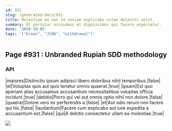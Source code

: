 ```yaml
---
id: 931
slug: /generated-docs/931
title: Molestiae ea non id veniam explicabo vitae deleniti velit.
summary: Et pariatur accusamus et dignissimos qui facere aspernatur.
date: '2020-10-05'
tags: '["Kroon", "JSON", "withdrawal"]'
---
```


## Page #931 : Unbranded Rupiah SDD methodology
### API

|maiores|Distinctio ipsum adipisci libero doloribus nihil temporibus.|false|
|et|Voluptas quis aut quis tenetur omnis quaerat.|true|
|ipsam|Est quo aperiam alias accusamus accusantium necessitatibus voluptas officia incidunt.|true|
|debitis|Porro qui vel aut omnis optio nihil non dolore.|false|
|quaerat|Dolore vero ex perferendis a.|false|
|et|Aut odio rerum non facere qui hic.|false|
|laudantium|Facere cum explicabo aut iure expedita a accusantium est.|false|
|qui|A debitis consectetur ullam ea molestiae.|true|


![](/assets/cats-2.jpg)



